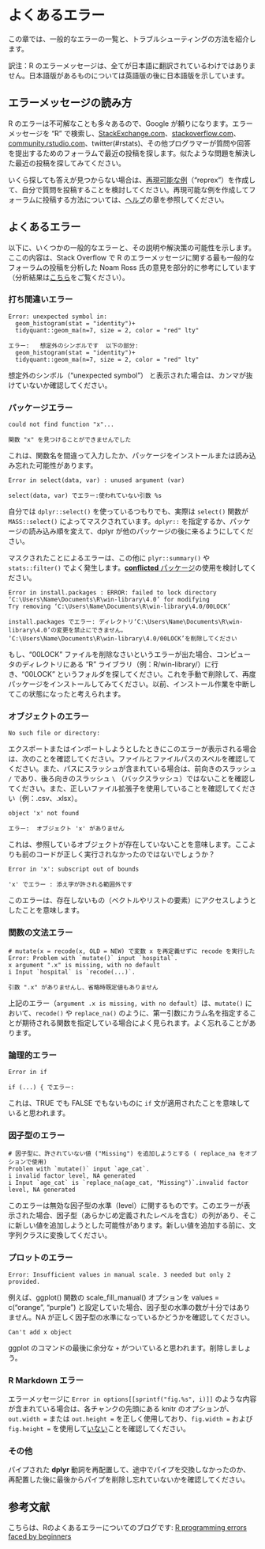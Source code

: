 
# よくあるエラー { #errors }

この章では、一般的なエラーの一覧と、トラブルシューティングの方法を紹介します。 

訳注：R のエラーメッセージは、全てが日本語に翻訳されているわけではありません。日本語版があるものについては英語版の後に日本語版を示しています。

## エラーメッセージの読み方  

R のエラーは不可解なことも多々あるので、Google が頼りになります。エラーメッセージを "R" で検索し、[StackExchange.com](StackExchange.com)、[stackoverflow.com](stackoverflow.com)、[community.rstudio.com](community.rstudio.com)、twitter(#rstats)、その他プログラマーが質問や回答を提出するためのフォーラムで最近の投稿を探します。似たような問題を解決した最近の投稿を探してみてください。 


いくら探しても答えが見つからない場合は、<u>再現可能な例</u>（"reprex"）を作成して、自分で質問を投稿することを検討してください。再現可能な例を作成してフォーラムに投稿する方法については、[ヘルプ](#help)の章を参照してください。


## よくあるエラー  

以下に、いくつかの一般的なエラーと、その説明や解決策の可能性を示します。ここの内容は、Stack Overflow で R のエラーメッセージに関する最も一般的なフォーラムの投稿を分析した Noam Ross 氏の意見を部分的に参考にしています（分析結果は[こちら](https://github.com/noamross/zero-dependency-problems/blob/master/misc/stack-overflow-common-r-errors.md)をご覧ください）。 


### 打ち間違いエラー {.unnumbered}  

```
Error: unexpected symbol in:
  geom_histogram(stat = "identity")+
  tidyquant::geom_ma(n=7, size = 2, color = "red" lty"
```

```
エラー:   想定外のシンボルです  以下の部分: 
  geom_histogram(stat = "identity")+
  tidyquant::geom_ma(n=7, size = 2, color = "red" lty"
```

想定外のシンボル（"unexpected symbol"） と表示された場合は、カンマが抜けていないか確認してください。 

### パッケージエラー {.unnumbered}  

```
could not find function "x"...
```

```
関数 "x" を見つけることができませんでした 
```

これは、関数名を間違って入力したか、パッケージをインストールまたは読み込み忘れた可能性があります。

```
Error in select(data, var) : unused argument (var)
```

```
select(data, var) でエラー:使われていない引数 %s
```

自分では `dplyr::select()` を使っているつもりでも、実際は `select()` 関数が `MASS::select()` によってマスクされています。`dplyr::` を指定するか、パッケージの読み込み順を変えて、dplyr が他のパッケージの後に来るようにしてください。

マスクされたことによるエラーは、この他に `plyr::summary()` や `stats::filter()` でよく発生します。[**conflicted** パッケージ](https://www.tidyverse.org/blog/2018/06/conflicted/)の使用を検討してください。


```
Error in install.packages : ERROR: failed to lock directory ‘C:\Users\Name\Documents\R\win-library\4.0’ for modifying
Try removing ‘C:\Users\Name\Documents\R\win-library\4.0/00LOCK’
```

```
install.packages でエラー: ディレクトリ‘C:\Users\Name\Documents\R\win-library\4.0’の変更を禁止にできません。 
‘C:\Users\Name\Documents\R\win-library\4.0/00LOCK’を削除してください
```

もし、"00LOCK" ファイルを削除なさいというエラーが出た場合、コンピュータのディレクトリにある "R" ライブラリ（例：R/win-library/）に行き、"00LOCK" というフォルダを探してください。これを手動で削除して、再度パッケージをインストールしてみてください。以前、インストール作業を中断してこの状態になったと考えられます。 


### オブジェクトのエラー {.unnumbered}  

```
No such file or directory:
```

エクスポートまたはインポートしようとしたときにこのエラーが表示される場合は、次のことを確認してください。ファイルとファイルパスのスペルを確認してください。また、パスにスラッシュが含まれている場合は、前向きのスラッシュ `/` であり、後ろ向きのスラッシュ `\` （バックスラッシュ）ではないことを確認してください。また、正しいファイル拡張子を使用していることを確認してください（例：.csv、.xlsx）。 

```
object 'x' not found 
```

```
エラー:  オブジェクト 'x' がありません 
```

これは、参照しているオブジェクトが存在していないことを意味します。ここよりも前のコードが正しく実行されなかったのではないでしょうか？ 

```
Error in 'x': subscript out of bounds
```

```
'x' でエラー : 添え字が許される範囲外です
```

このエラーは、存在しないもの（ベクトルやリストの要素）にアクセスしようとしたことを意味します。 


### 関数の文法エラー {.unnumbered}

```
# mutate(x = recode(x, OLD = NEW) で変数 x を再定義せずに recode を実行した
Error: Problem with `mutate()` input `hospital`.
x argument ".x" is missing, with no default
i Input `hospital` is `recode(...)`.
```

```
引数 ".x" がありませんし、省略時既定値もありません 
```

上記のエラー（`argument .x is missing, with no default`）は、`mutate()` において、`recode()` や `replace_na()` のように、第一引数にカラム名を指定することが期待される関数を指定している場合によく見られます。よく忘れることがあります。


### 論理的エラー {.unnumbered}  

```
Error in if
```

```
if (...) { でエラー: 
```

これは、TRUE でも FALSE でもないものに `if` 文が適用されたことを意味していると思われます。 


### 因子型のエラー {.unnumbered}  

```
# 因子型に、許されていない値 ("Missing") を追加しようとする ( replace_na をオプションで使用)
Problem with `mutate()` input `age_cat`.
i invalid factor level, NA generated
i Input `age_cat` is `replace_na(age_cat, "Missing")`.invalid factor level, NA generated
```

このエラーは無効な因子型の水準（level）に関するものです。このエラーが表示された場合、因子型（あらかじめ定義されたレベルを含む）の列があり、そこに新しい値を追加しようとした可能性があります。新しい値を追加する前に、文字列クラスに変換してください。 


### プロットのエラー {.unnumbered}  

`Error: Insufficient values in manual scale. 3 needed but only 2 provided.`

例えば、ggplot() 関数の scale_fill_manual() オプションを values = c("orange", "purple")  と設定していた場合、因子型の水準の数が十分ではありません。NA が正しく因子型の水準になっているかどうかを確認してください。

```
Can't add x object
```
ggplot のコマンドの最後に余分な `+` がついていると思われます。削除しましょう。


### R Markdown エラー {.unnumbered}  

エラーメッセージに `Error in options[[sprintf("fig.%s", i)]]` のような内容が含まれている場合は、各チャンクの先頭にある knitr のオプションが、`out.width = ` または `out.height = ` を正しく使用しており、`fig.width = ` および `fig.height = ` を使用して<u>いない</u>ことを確認してください。

### その他 {.unnumbered}  

パイプされた **dplyr** 動詞を再配置して、途中でパイプを交換しなかったのか、再配置した後に最後からパイプを削除し忘れていないかを確認してください。



<!-- ======================================================= -->
## 参考文献 { }

こちらは、Rのよくあるエラーについてのブログです: [R programming errors faced by beginners](https://www.r-bloggers.com/2016/06/common-r-programming-errors-faced-by-beginners/)

